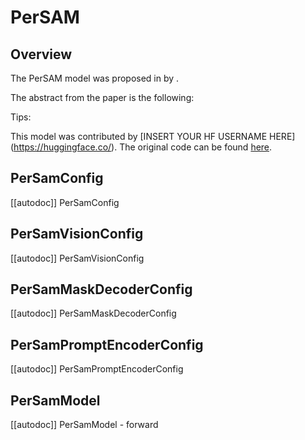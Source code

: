 <!--Copyright 2023 The HuggingFace Team. All rights reserved.

Licensed under the Apache License, Version 2.0 (the "License"); you may not use this file except in compliance with
the License. You may obtain a copy of the License at

http://www.apache.org/licenses/LICENSE-2.0

Unless required by applicable law or agreed to in writing, software distributed under the License is distributed on
an "AS IS" BASIS, WITHOUT WARRANTIES OR CONDITIONS OF ANY KIND, either express or implied. See the License for the
specific language governing permissions and limitations under the License.
-->

# PerSAM

## Overview

The PerSAM model was proposed in [<INSERT PAPER NAME HERE>](<INSERT PAPER LINK HERE>) by <INSERT AUTHORS HERE>.
<INSERT SHORT SUMMARY HERE>

The abstract from the paper is the following:

*<INSERT PAPER ABSTRACT HERE>*

Tips:

<INSERT TIPS ABOUT MODEL HERE>

This model was contributed by [INSERT YOUR HF USERNAME HERE](https://huggingface.co/<INSERT YOUR HF USERNAME HERE>).
The original code can be found [here](<INSERT LINK TO GITHUB REPO HERE>).


## PerSamConfig

[[autodoc]] PerSamConfig

## PerSamVisionConfig

[[autodoc]] PerSamVisionConfig

## PerSamMaskDecoderConfig

[[autodoc]] PerSamMaskDecoderConfig

## PerSamPromptEncoderConfig

[[autodoc]] PerSamPromptEncoderConfig


## PerSamModel

[[autodoc]] PerSamModel
    - forward
